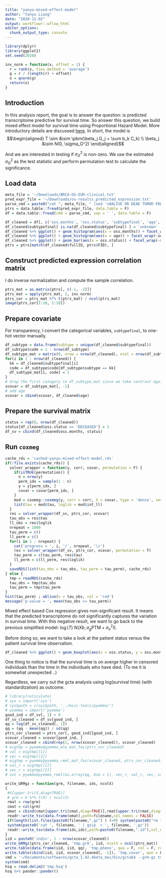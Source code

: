 ```yaml
---
title: "yanyu-mixed-effect-model"
author: "Yanyu Liang"
date: "2020-11-02"
output: workflowr::wflow_html
editor_options:
  chunk_output_type: console
---
```


$$
\newcommand{\pbm}{\text{PBM}}
$$

```r
library(dplyr)
library(ggplot2)
set.seed(2020)
```

```r
inv_norm = function(x, offset = 1) {
  r = rank(x, ties.method = 'average')
  g = r / (length(r) + offset)
  o = qnorm(g)
  return(o)
}
```

## Introduction

In this analysis report, the goal is to answer the question: is predicted transcriptome predictive for survival time. 
So answer this question, we build mixed effect model for survival time using Proportional Hazard Model.
More introductory details are discussed [here](https://github.com/hakyimlab/yanyu-notebook/blob/master/notes/date_092320.Rmd). 
In short, the model is
$$\begin{aligned}
  T \sim &\sim \pbm(\beta_j G_j + \sum b_k C_k) \\
  \beta_j &\sim N(0, \sigma_G^2) 
\end{aligned}$$

And we are interested in testing if $\sigma_G^2$ is non-zero.
We use the estimated $\sigma_G^2$ as the test statistic and perform permutation test to calculate the significance.

## Load data

```r
meta_file = '~/Downloads/BRCA-OS-EUR-clinical.txt'
pred_expr_file = '~/Downloads/os-results_predicted_expression.txt'
parse_cmd = paste0("cat ", meta_file, " |sed 's#ALIVE OR DEAD TUMOR FREE#ALIVE_OR_DEAD_TUMOR_FREE#g' | sed 's#Luminal #Luminal_#g' | sed 's# (#(#g' | sed 's#DEAD WITH TUMOR#DEAD_WITH_TUMOR#g'")
ptrs = data.table::fread(pred_expr_file, data.table = F)
df = data.table::fread(cmd = parse_cmd, sep = ' ', data.table = F)

df_cleaned = df[, c('oss.months', 'oss.status', 'subtypefinal', 'age', 'fullID')]
df_cleaned$subtypefinal[ is.na(df_cleaned$subtypefinal) ] = 'unknown'
df_cleaned %>% ggplot() + geom_histogram(aes(x = oss.months)) + facet_wrap(~subtypefinal, scales = 'free_y') + ggtitle('Survival months by subtype')
df_cleaned %>% ggplot() + geom_histogram(aes(x = age)) + facet_wrap(~subtypefinal, scales = 'free_y') + ggtitle('Age by subtype')
df_cleaned %>% ggplot() + geom_bar(aes(x = oss.status)) + facet_wrap(~subtypefinal, scales = 'free_y') + ggtitle('Status by subtype')
ptrs = ptrs[match(df_cleaned$fullID, ptrs$FID), ]
```

## Construct predicted expression correlation matrix

I do inverse normalization and compute the sample correlation.

```r
ptrs_mat = as.matrix(ptrs[, c(-1, -2)])
ptrs_mat = apply(ptrs_mat, 2, inv_norm)
ptrs_cor = ptrs_mat %*% t(ptrs_mat) / ncol(ptrs_mat)
image(ptrs_cor[1:10, 1:10])
```

## Prepare covariate

For transparency, I convert the categorical variables, `subtypefinal`, to one-hot vector manually. 

```r
df_subtype = data.frame(subtype = unique(df_cleaned$subtypefinal))
df_subtype$code = 1 : nrow(df_subtype)
df_subtype_mat = matrix(0, nrow = nrow(df_cleaned), ncol = nrow(df_subtype))
for(i in 1 : nrow(df_cleaned)) {
  kk = df_cleaned$subtypefinal[i]
  code = df_subtype$code[df_subtype$subtype == kk]
  df_subtype_mat[i, code] = 1
}
# drop the first category in df_subtype_mat since we take contrast against the first category
xcovar = df_subtype_mat[, -1]
# add age
xcovar = cbind(xcovar, df_cleaned$age)
```

## Prepare the survival matrix

```r
status = rep(0, nrow(df_cleaned))
status[df_cleaned$oss.status == 'DECEASED'] = 1
df_sv = cbind(df_cleaned$oss.months, status)
```

## Run `coxmeg`

```r
cache_rds = 'cached-yanyu-mixed-effect-model.rds'
if(!file.exists(cache_rds)) {
  solver_wrapper = function(y, corr, covar, permutation = F) {
    if(isTRUE(permutation)) {
      n = nrow(y)
      perm_idx = sample(1 : n)
      y = y[perm_idx, ]
      covar = covar[perm_idx, ]
    }
    mod = coxmeg::coxmeg(y, corr = corr, X = covar, type = 'dense', verbose = F)
    list(tau = mod$tau, loglik = mod$int_ll)
  }
  res = solver_wrapper(df_sv, ptrs_cor, xcovar)
  tau_obs = res$tau
  ll_obs = res$loglik
  nrepeat = 1000
  tau_perm = c()
  ll_perm = c()
  for(i in 1 : nrepeat) {
    cat('progress = ', i, '/', nrepeat, '\r')
    res = solver_wrapper(df_sv, ptrs_cor, xcovar, permutation = T)
    tau_perm = c(tau_perm, res$tau)
    ll_perm = c(ll_perm, res$loglik)
  }
  saveRDS(list(tau_obs = tau_obs, tau_perm = tau_perm), cache_rds)
} else {
  tmp = readRDS(cache_rds)
  tau_obs = tmp$tau_obs
  tau_perm = tmp$tau_perm
}
hist(tau_perm) ; abline(v = tau_obs, col = 'red')
message('p-value = ', mean(tau_obs <= tau_perm))
```


Mixed effect based Cox regression gives non-significant result. 
It means that the predicted transcriptome do not significantly captures the variation in survival time.
With this negative result, we want to go back to the previous simplified model: $\log(T) ~ N(Xb, \sigma_g \text{PTM} + \sigma_e^2 I)$.

Before doing so, we want to take a look at the patient status versus the patient survival time observation. 

```r
df_cleaned %>% ggplot() + geom_boxplot(aes(x = oss.status, y = oss.months))
```

One thing to notice is that the survival time is on averge higher in censored individuals than the time in the individuals who have died. (To me it is somewhat unexpected ..)

<!-- ```{r} -->
<!-- test = cbind(data.frame(stime = df_sv[, 1], status = df_sv[, 2]), data.frame(xcovar)) -->
<!-- mod = survival::coxph(survival::Surv(stime, status) ~ X1 + X2 + X3 + X4 + X5, test) -->

<!-- mod2 = coxmeg::coxmeg(df_sv, corr = ptrs_cor, X = xcovar, type = 'dense', verbose = T) -->
<!-- ``` -->

Regardless, we carry out the gcta analysis using log(survival time) (with standardization) as outcome. 

```r
# library(reticulate)
# sys = import('sys')
# sys$path = c(sys$path, '../misc-tools/pyemma/')
# pyemma = import('pyemma')
good_ind = df_sv[, 1] > 0
df_sv_cleaned = df_sv[good_ind, ]
qq = log(df_sv_cleaned[, 1])
qq = (qq - mean(qq)) / sd(qq)
ptrs_cor_cleaned = ptrs_cor[, good_ind][good_ind, ]
xcovar_cleaned = xcovar[good_ind, ]
xcovar_cleaned = cbind(rep(1, nrow(xcovar_cleaned)), xcovar_cleaned)
# eigtmp = pyemma$pyemma_mle_mat_fac(ptrs_cor_cleaned)
# val = eigtmp[[1]]
# vec = eigtmp[[2]]
# eigtmp = pyemma$pyemma_reml_mat_fac(xcovar_cleaned, ptrs_cor_cleaned)
# val_r = eigtmp[[1]]
# vec_r = eigtmp[[2]]
# out = pyemma$pyemma_reml(as.array(qq, dim = 1), vec_r, val_r, vec, val, xcovar_cleaned)

write_GRMgz = function(grm, filename, ids, ncolX)
{
 #X[upper.tri(X,diag=TRUE)]
 # grm = X %*% t(X) / ncol(X)
 rmat = row(grm)
 cmat = col(grm)
 omat = cbind(cmat[upper.tri(cmat,diag=TRUE)],rmat[upper.tri(rmat,diag=TRUE)],ncolX,grm[upper.tri(grm,diag=TRUE)])
 readr::write_tsv(data.frame(omat),path=filename,col_names = FALSE)
 if(length(list.files(paste0(filename,".gz") ) )>0) system(paste0("rm ",filename,".gz"))
 system(paste0('cat ', filename, ' | gzip  > ', filename, '.gz'))
 readr::write_tsv(data.frame(ids,ids),path=paste0(filename,".id"),col_names = FALSE)
}
iid = paste0('indiv', 1 : nrow(xcovar_cleaned))
write_GRMgz(ptrs_cor_cleaned, 'tmp.grm', iid, ncolX = ncol(ptrs_mat))
write.table(data.frame(iid, iid, qq), 'tmp.pheno', quo = F, col = F, row = F, sep = '\t')
write.table(cbind(iid, iid, xcovar_cleaned[, -1]), 'tmp.covar', quo = F, col = F, row = F, sep = '\t')
cmd = '~/Documents/softwares/gcta_1.92.4beta_mac/bin/gcta64 --grm-gz tmp --reml --pheno tmp.pheno --out tmp'
system(cmd)
hsq = read.delim2('tmp.hsq')
hsq %>% pander::pander()
```